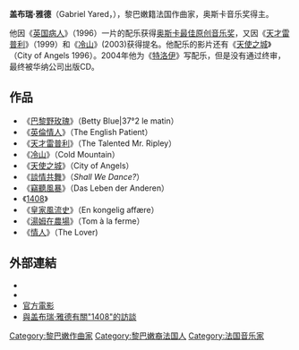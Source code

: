 '''盖布瑞·雅德'''（Gabriel Yared，{{bd|1949年|10月7日||}}），黎巴嫩籍法国作曲家，奥斯卡音乐奖得主。

他因《[[英国病人|英国病人]]》（1996）一片的配乐获得[[奥斯卡最佳原创音乐奖|奥斯卡最佳原创音乐奖]]，又因《[[天才雷普利|天才雷普利]]》（1999）和《[[冷山|冷山]]》(2003)获得提名。他配乐的影片还有《[[天使之城(电影)|天使之城]]》（City of Angels 1996）。2004年他为《[[特洛伊_(电影)|特洛伊]]》写配乐，但是没有通过终审，最终被华纳公司出版CD。

==作品==
*《[[巴黎野玫瑰|巴黎野玫瑰]]》（Betty Blue|37°2 le matin）
*《[[英倫情人|英倫情人]]》（The English Patient）
*《[[天才雷普利|天才雷普利]]》（The Talented Mr. Ripley）
*《[[冷山|冷山]]》（Cold Mountain）
*《[[天使之城(电影)|天使之城]]》（City of Angels）
*《[[談情共舞|談情共舞]]》（''Shall We Dance?''）
*《[[竊聽風暴|竊聽風暴]]》（Das Leben der Anderen）
*《[[1408|1408]]》
*《[[皇家風流史|皇家風流史]]》（En kongelig affære）
*《[[湯姆在農場|湯姆在農場]]》（Tom à la ferme）
* 《[[情人|情人]]》（The Lover)

==外部連結==
*{{imdb name|id=0001189}}
*{{douban people|1028122}}
*[http://www.gabrielyared.com/ 官方電影] {{Wayback|url=http://www.gabrielyared.com/ |date=20210218055450 }}
*[https://web.archive.org/web/20090902053057/http://www.buysoundtrax.com/larsons_soundtrax_10-8-07.html 與盖布瑞·雅德有關"1408"的訪談]

{{奧斯卡最佳原創音樂獎}}
{{金球奖最佳原创配乐奖}}
{{Authority control}}

{{DEFAULTSORT: Yared, Gabriel}}
[[Category:黎巴嫩作曲家|Category:黎巴嫩作曲家]]
[[Category:黎巴嫩裔法国人|Category:黎巴嫩裔法国人]]
[[Category:法国音乐家|Category:法国音乐家]]